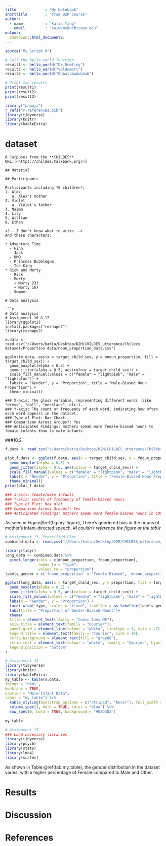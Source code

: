 ```yaml
---
title             : "My Notebook"
shorttitle        : "from D2M course"
author: 
  - name          : "Katia Yang"
    email         : "kaiweny@uchicago.edu"
output: 
  bookdown::html_document2:
---
```


```r
source("My_Script.R")
```

<!-- Assignment 5 -->

```r
# Call the hello_world function
result1 <- hello_world("Dr.Dowling")
result2 <- hello_world("Voldemort")
result3 <- hello_world("Wubalubadubdub")

# Print the results
print(result1)
print(result2)
print(result3)
```

```r
library("papaja")
r_refs("r-references.bib")
library(tidyverse)
library(knitr)
library(kableExtra)

```


# dataset

```
6 Corpuses from the **CHILDES** 
URL:[<https://childes.talkbank.org/>]

## Material

## Participants

Participants including *6 children*:   
1. Alex  
   a. Alex's mother
2. Violet  
   a. Violet's father
3. Naima  
4. Lily  
5. William  
6. Ethan  

<!-- I don't know what to write --> 
And these characters: 

* Adventure Time
  - Finn
  - Jack
  - BMO
  - Princess Bubblegum
  - Ice King
* Rick and Morty
  - Rick
  - Morty
    + Morty 233
    + Morty 167
  - Summer

# Data analysis

```r
# Data analysis
# Assignment 10 & 12
library(ggplot2)
install.packages("reshape2")
library(reshape2)

m.data <- read.csv("//Users/katia/Desktop/D2M/CHILDES_utterance/Childes dataset/Proportion data/noun_proportion_data.csv")

ggplot(m.data, aes(x = target_child_sex, y = mnoun_proportion, fill = target_child_sex)) +
  geom_boxplot(alpha = 0.5) +
  geom_jitter(alpha = 0.5, aes(colour = target_child_sex)) +
  scale_fill_manual(values = c("female" = "lightpink", "male" = "lightblue")) +
  labs(x = "Gender", y = "Proportion", title = "Male-Biased Noun Proportion") +
  theme_minimal()

### X-axis: The gloss variable, representing different words (like "dress", "doll", "necklace", etc.).
### Y-axis: The count or frequency of each word, indicating how often each word appears in the dataset.
### Type of Plot: Bar Chart. 
### Comparison Across Groups?: Yes
### Anticipated Findings: mothers speak more female-biased nouns to female infants than to male infants
```
###10.2
```r

f.data <- read.csv("//Users/katia/Desktop/D2M/CHILDES_utterance/Childes dataset/Proportion data/noun_proportion_data.csv")

plot_f.data <- ggplot(f.data, aes(x = target_child_sex, y = fnoun_proportion, fill = target_child_sex)) +
  geom_boxplot(alpha = 0.5) +
  geom_jitter(alpha = 0.5, aes(colour = target_child_sex)) +
  scale_fill_manual(values = c("female" = "lightpink", "male" = "lightblue")) +
  labs(x = "Gender", y = "Proportion", title = "Female-Biased Noun Proportion") +
  theme_minimal()
print(plot_f.data)

### X-axis: female/male infants
### Y-axis: counts of frequency of female-biased nouns
### Type of Plot: box plot
### Comparison Across Groups?: Yes
### Anticipated Findings: mothers speak more female-biased nouns in CDS to female infants than to male infants

```

As seen in Figure\@ref(fig:my-figure), There's gendered bias in the nouns of mother's infant-directed speech.
#*I couldn't reference the figure or the table*

```r
# Assignment 13. Prettified Plot
combined.data <- read.csv("//Users/katia/Desktop/D2M/CHILDES_utterance/Childes dataset/Proportion data/noun_proportion_data.csv")

library(tidyr)
long_data <- combined.data %>%
  pivot_longer(cols = c(mnoun_proportion, fnoun_proportion),
               names_to = "type",
               values_to = "proportion")
labels_gender = c('fnoun_proportion' = "Female-Biased", 'mnoun_proportion' = "Male-Biased")

ggplot(long_data, aes(x = target_child_sex, y = proportion, fill = target_child_sex)) +
  geom_boxplot(alpha = 0.5) +
  geom_jitter(alpha = 0.5, aes(colour = target_child_sex)) +
  scale_fill_manual(values = c("female" = "lightpink", "male" = "lightblue")) +
  labs(x = "Gender", y = "Proportion") +
  facet_wrap(~type, scales = "fixed", labeller = as_labeller(labels_gender)) +
  labs(title = "Proportion of Gender-Biased Nouns")+
  theme(
  title = element_text(family = "Comic Sans MS"),
  axis.title = element_text(family = "Courier"),
  panel.grid = element_line(colour = "white", linetype = 3, size = .7),
  legend.title = element_text(family = "Courier", size = 10),
  strip.background = element_rect(fill = "gray60"),
  strip.text = element_text(colour = "white", family = "Courier", hjust = 0),
  legend.position = "bottom"
)
```


```r
# Assignment 14
library(tidyverse)
library(knitr)
library(kableExtra)
my_table <- kable(m.data,
format = "html", 
booktabs = TRUE, 
caption = "Male-Infant Data", 
label = "my_table") %>%
  kable_styling(bootstrap_options = c("striped", "hover"), full_width = FALSE) %>%
  column_spec(1, bold = TRUE, color = "blue") %>%
  row_spec(0, bold = TRUE, background = "#D3D3D3")
  
my_table
```

```r
# Assignment 15
### Load necessary libraries
library(tidyverse)
library(psych)
library(stats)
library(lme4)
library(scales)


```

As shown in Table @ref(tab:my_table), the gender distribution in the dataset varies, with a higher percentage of Female compared to Male and Other. 

# Results

# Discussion

\newpage

# References

::: {#refs custom-style="Bibliography"}
:::
